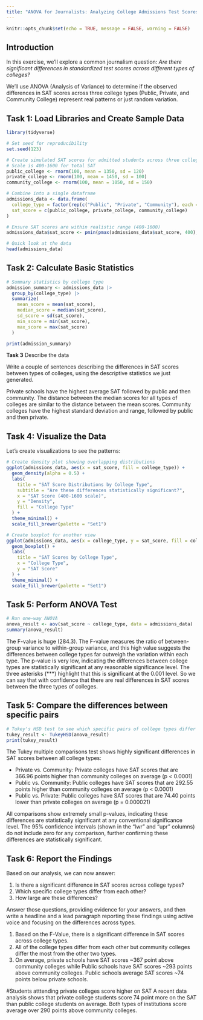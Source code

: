 ```yaml
---
title: "ANOVA for Journalists: Analyzing College Admissions Test Scores"
---
```


```r
knitr::opts_chunk$set(echo = TRUE, message = FALSE, warning = FALSE)
```

## Introduction

In this exercise, we'll explore a common journalism question: *Are there significant differences in standardized test scores across different types of colleges?*

We'll use ANOVA (Analysis of Variance) to determine if the observed differences in SAT scores across three college types (Public, Private, and Community College) represent real patterns or just random variation.

## Task 1: Load Libraries and Create Sample Data

```r
library(tidyverse)
```

```r
# Set seed for reproducibility
set.seed(123)

# Create simulated SAT scores for admitted students across three college types
# Scale is 400-1600 for total SAT
public_college <- rnorm(100, mean = 1350, sd = 120)
private_college <- rnorm(100, mean = 1450, sd = 100)
community_college <- rnorm(100, mean = 1050, sd = 150)

# Combine into a single dataframe
admissions_data <- data.frame(
  college_type = factor(rep(c("Public", "Private", "Community"), each = 100)),
  sat_score = c(public_college, private_college, community_college)
)

# Ensure SAT scores are within realistic range (400-1600)
admissions_data$sat_score <- pmin(pmax(admissions_data$sat_score, 400), 1600)

# Quick look at the data
head(admissions_data)
```

## Task 2: Calculate Basic Statistics

```r
# Summary statistics by college type
admission_summary <- admissions_data |>
  group_by(college_type) |>
  summarize(
    mean_score = mean(sat_score),
    median_score = median(sat_score),
    sd_score = sd(sat_score),
    min_score = min(sat_score),
    max_score = max(sat_score)
  )

print(admission_summary)
```

**Task 3** Describe the data

Write a couple of sentences describing the differences in SAT scores between types of colleges, using the descriptive statistics we just generated.

Private schools have the highest average SAT followed by public and then community. The distance between the median scores for all types of colleges are similar to the distance between the mean scores. Community colleges have the highest standard deviation and range, followed by public and then private.

## Task 4: Visualize the Data

Let's create visualizations to see the patterns:

```r
# Create density plot showing overlapping distributions
ggplot(admissions_data, aes(x = sat_score, fill = college_type)) +
  geom_density(alpha = 0.5) +
  labs(
    title = "SAT Score Distributions by College Type",
    subtitle = "Are these differences statistically significant?",
    x = "SAT Score (400-1600 scale)",
    y = "Density",
    fill = "College Type"
  ) +
  theme_minimal() +
  scale_fill_brewer(palette = "Set1")
```

```r
# Create boxplot for another view
ggplot(admissions_data, aes(x = college_type, y = sat_score, fill = college_type)) +
  geom_boxplot() +
  labs(
    title = "SAT Scores by College Type",
    x = "College Type",
    y = "SAT Score"
  ) +
  theme_minimal() +
  scale_fill_brewer(palette = "Set1")
```

## Task 5: Perform ANOVA Test

```r
# Run one-way ANOVA
anova_result <- aov(sat_score ~ college_type, data = admissions_data)
summary(anova_result)
```

The F-value is huge (284.3). The F-value measures the ratio of between-group variance to within-group variance, and this high value suggests the differences between college types far outweigh the variation within each type. The p-value is very low, indicating the differences between college types are statistically significant at any reasonable significance level. The three asterisks (***) highlight that this is significant at the 0.001 level. So we can say that with confidence that there are real differences in SAT scores between the three types of colleges.

## Task 5: Compare the differences between specific pairs

```r
# Tukey's HSD test to see which specific pairs of college types differ
tukey_result <- TukeyHSD(anova_result)
print(tukey_result)
```

The Tukey multiple comparisons test shows highly significant differences in SAT scores between all college types:

* Private vs. Community: Private colleges have SAT scores that are 366.96 points higher than community colleges on average (p < 0.0001)
* Public vs. Community: Public colleges have SAT scores that are 292.55 points higher than community colleges on average (p < 0.0001)
* Public vs. Private: Public colleges have SAT scores that are 74.40 points lower than private colleges on average (p = 0.000021)

All comparisons show extremely small p-values, indicating these differences are statistically significant at any conventional significance level. The 95% confidence intervals (shown in the "lwr" and "upr" columns) do not include zero for any comparison, further confirming these differences are statistically significant.

## Task 6: Report the Findings

Based on our analysis, we can now answer:

1. Is there a significant difference in SAT scores across college types?
2. Which specific college types differ from each other?
3. How large are these differences?

Answer those questions, providing evidence for your answers, and then write a headline and a lead paragraph reporting these findings using active voice and focusing on the differences across types.

1. Based on the F-Value, there is a significant difference in SAT scores across college types.
2. All of the college types differ from each other but community colleges differ the most from the other two types.
3. On average, private schools have SAT scores ~367 point above community colleges while Public schools have SAT scores ~293 points above community colleges. Public schools average SAT scores ~74 points below private schools.

#Students atttending private colleges score higher on SAT
A recent data analysis shows that private college students score 74 point more on the SAT than public college students on average. Both types of institutions score average over 290 points above community colleges.
